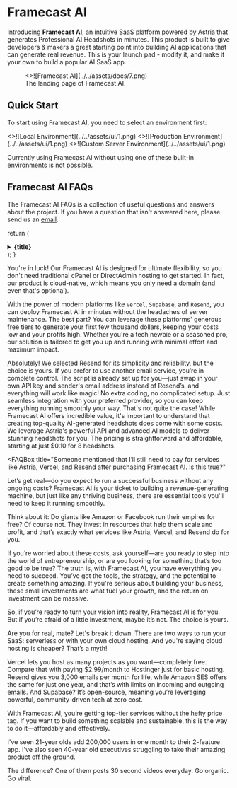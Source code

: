 # Framecast AI

Introducing **Framecast AI**, an intuitive SaaS platform powered by Astria that generates Professional AI
Headshots in minutes. This product is built to give developers & makers a great starting point into building AI
applications that can generate real revenue. This is your launch pad - modify it, and make it your own to build
a popular AI SaaS app.

<figure>
  <>![Framecast AI](../../assets/docs/7.png)</>
  <figcaption>The landing page of Framecast AI.</figcaption>
</figure>

## Quick Start


To start using Framecast AI, you need to select an environment first:

<Cards num={2}>
  <Cards.Card
    image
    arrow
    title="Local Environment"
    href="/documentation/local-env"
  >
    <>![Local Environment](../../assets/ui/1.png)</>
  </Cards.Card>
  <Cards.Card
    image
    arrow
    title="Production Environment"
    href="/documentation/prod-env"
  >
    <>![Production Environment](../../assets/ui/1.png)</>
  </Cards.Card>
  <Cards.Card
    image
    arrow
    title="Custom Server Environment"
    href="/documentation/custom-env"
  >
    <>![Custom Server Environment](../../assets/ui/1.png)</>
  </Cards.Card>
</Cards>

Currently using Framecast AI without using one of these built-in environments is not possible.

## Framecast AI FAQs

The Framecast AI FAQs is a collection of useful questions and answers about the project. If you have a question
that isn't answered here, please send us an [email](mailto:sharjeelriazsh@gmail.com).

  return (
    <details className="last-of-type:mb-0 rounded-lg bg-neutral-50 dark:bg-neutral-800 p-2 mt-4">
      <summary>
        <strong className="text-lg">{title}</strong>
      </summary>
      <div className="nx-p-2">{children}</div>
    </details>
  );
}

<FAQBox title="Can I install Framecast AI on my cPanel or DirectAdmin type hosting server?">
  You're in luck! Our Framecast AI is designed for ultimate flexibility, so you
  don't need traditional cPanel or DirectAdmin hosting to get started. In fact,
  our product is cloud-native, which means you only need a domain (and even
  that's optional).

With the power of modern platforms like `Vercel`, `Supabase`,
and `Resend`, you can deploy Framecast AI in minutes without the headaches of
server maintenance. The best part? You can leverage these platforms' generous
free tiers to generate your first few thousand dollars, keeping your costs low
and your profits high. Whether you're a tech newbie or a seasoned pro, our solution is tailored to get you up and
running with minimal effort and maximum impact.

</FAQBox>

<FAQBox title="What if I don’t want to use Resend for email services? Can I use my own email provider?">
  Absolutely! We selected Resend for its simplicity and reliability, but the choice is yours. If you prefer to use 
  another email service, you’re in complete control. The script is already set up for you—just swap in your own API 
  key and sender's email address instead of Resend’s, and everything will work like magic! No extra coding, no complicated setup. Just seamless
  integration with your preferred provider, so you can keep everything running smoothly your way.

</FAQBox>

<FAQBox title="Is Framecast AI entirely free to use?">
That's not quite the case! While Framecast AI offers incredible value, it's important to understand that creating 
top-quality AI-generated headshots does come with some costs. We leverage Astria's powerful API and advanced AI 
models to deliver stunning headshots for you. The pricing is straightforward and affordable, starting at just $0.10
for 8 headshots.

</FAQBox>

<FAQBox
  title="Someone mentioned that I’ll still need to pay for services like Astria, Vercel, and Resend after 
purchasing Framecast AI. Is this true?"
>
  Let’s get real—do you expect to run a successful business without any ongoing costs? Framecast AI is your ticket
   to building a revenue-generating machine, but just like any thriving business, there are essential tools you'll
    need to keep it running smoothly.

Think about it: Do giants like Amazon or Facebook run their empires for free? Of course not. They invest in
resources that help them scale and profit, and that’s exactly what services like Astria, Vercel, and Resend
do for you.

If you’re worried about these costs, ask yourself—are you ready to step into the world of entrepreneurship,
or are you looking for something that’s too good to be true? The truth is, with Framecast AI, you have everything
you need to succeed. You’ve got the tools, the strategy, and the potential to create something amazing. If
you're serious about building your business, these small investments are what fuel your growth, and the return
on investment can be massive.

So, if you’re ready to turn your vision into reality, Framecast AI is for you. But if you’re afraid of a little
investment, maybe it’s not. The choice is yours.

</FAQBox>

<FAQBox title="Isn’t it too pricey to use all these platforms like Vercel, Resend, and Supabase once I get more 
users?">
Are you for real, mate? Let's break it down. There are two ways to run your SaaS: serverless or with your own cloud
 hosting. And you're saying cloud hosting is cheaper? That’s a myth!

Vercel lets you host as many projects as you want—completely free. Compare that with paying $2.99/month to Hostinger
just for basic hosting. Resend gives you 3,000 emails per month for life, while Amazon SES offers the same for
just one year, and that’s with limits on incoming and outgoing emails. And Supabase? It’s open-source, meaning
you’re leveraging powerful, community-driven tech at zero cost.

With Framecast AI, you’re getting top-tier services without the hefty price tag. If you want to build something
scalable and sustainable, this is the way to do it—affordably and effectively.

</FAQBox>

<FAQBox title="But I’m not a developer nor can I do sales. Can I still use Framecast AI and get a userbase?">
I've seen 21-year olds add 200,000 users in one month to their 2-feature app. I've also seen 40-year old executives
struggling to take their amazing product off the ground.

The difference? One of them posts 30 second videos everyday. Go organic. Go viral.

</FAQBox>
